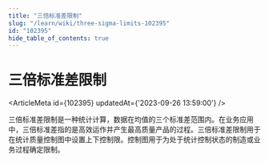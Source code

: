 ```yaml
---
title: "三倍标准差限制"
slug: "/learn/wiki/three-sigma-limits-102395"
id: "102395"
hide_table_of_contents: true
---
```



# 三倍标准差限制

<ArticleMeta id={102395} updatedAt={'2023-09-26 13:59:00'} />
<div className='border-solid border-b border-t-0 my-4 border-[var(--ifm-color-gray-300)]' />

三倍标准差限制是一种统计计算，数据在均值的三个标准差范围内。在业务应用中，三倍标准差指的是高效运作并产生最高质量产品的过程。三倍标准差限制用于在统计质量控制图中设置上下控制限。控制图用于为处于统计控制状态的制造或业务过程确定限制。
